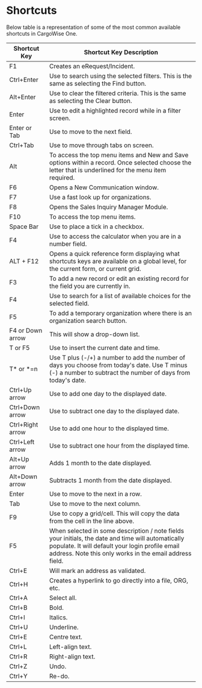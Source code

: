# Shortcuts

Below table is a representation of some of the most common available shortcuts in CargoWise One.

| Shortcut Key | Shortcut Key Description |
|--------------|--------------------------|
| F1           | Creates an eRequest/Incident. |
| Ctrl+Enter   | Use to search using the selected filters. This is the same as selecting the Find button. |
| Alt+Enter    | Use to clear the filtered criteria. This is the same as selecting the Clear button. |
| Enter        | Use to edit a highlighted record while in a filter screen. |
| Enter or Tab | Use to move to the next field. |
| Ctrl+Tab     | Use to move through tabs on screen. |
| Alt          | To access the top menu items and New and Save options within a record. Once selected choose the letter that is underlined for the menu item required. |
| F6           | Opens a New Communication window. |
| F7           | Use a fast look up for organizations. |
| F8           | Opens the Sales Inquiry Manager Module. |
| F10          | To access the top menu items. |
| Space Bar    | Use to place a tick in a checkbox. |
| F4           | Use to access the calculator when you are in a number field. |
| ALT + F12    | Opens a quick reference form displaying what shortcuts keys are available on a global level, for the current form, or current grid. |
| F3           | To add a new record or edit an existing record for the field you are currently in. |
| F4           | Use to search for a list of available choices for the selected field. |
| F5           | To add a temporary organization where there is an organization search button. |
| F4 or Down arrow | This will show a drop-down list. |
| T or F5      | Use to insert the current date and time. |
| T* or *=n    | Use T plus (-/+) a number to add the number of days you choose from today's date. Use T minus (-) a number to subtract the number of days from today's date. |
| Ctrl+Up arrow | Use to add one day to the displayed date. |
| Ctrl+Down arrow | Use to subtract one day to the displayed date. |
| Ctrl+Right arrow | Use to add one hour to the displayed time. |
| Ctrl+Left arrow | Use to subtract one hour from the displayed time. |
| Alt+Up arrow | Adds 1 month to the date displayed. |
| Alt+Down arrow | Subtracts 1 month from the date displayed. |
| Enter        | Use to move to the next in a row. |
| Tab          | Use to move to the next column. |
| F9           | Use to copy a grid/cell. This will copy the data from the cell in the line above. |
| F5           | When selected in some description / note fields your initials, the date and time will automatically populate. It will default your login profile email address. Note this only works in the email address field. |
| Ctrl+E       | Will mark an address as validated. |
| Ctrl+H       | Creates a hyperlink to go directly into a file, ORG, etc. |
| Ctrl+A       | Select all. |
| Ctrl+B       | Bold. |
| Ctrl+I       | Italics. |
| Ctrl+U       | Underline. |
| Ctrl+E       | Centre text. |
| Ctrl+L       | Left-align text. |
| Ctrl+R       | Right-align text. |
| Ctrl+Z       | Undo. |
| Ctrl+Y       | Re-do. |
